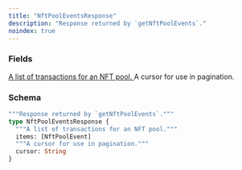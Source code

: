 ```yaml
---
title: "NftPoolEventsResponse"
description: "Response returned by `getNftPoolEvents`."
noindex: true
---
```


### Fields

<a href="/api-reference/types/nftpoolevent">
  <ResponseField name="items" type="[NftPoolEvent]">
    A list of transactions for an NFT pool.
  </ResponseField>
</a>

<ResponseField name="cursor" type="String">
  A cursor for use in pagination.
</ResponseField>

### Schema


```graphql 
"""Response returned by `getNftPoolEvents`."""
type NftPoolEventsResponse {
  """A list of transactions for an NFT pool."""
  items: [NftPoolEvent]
  """A cursor for use in pagination."""
  cursor: String
}
```
